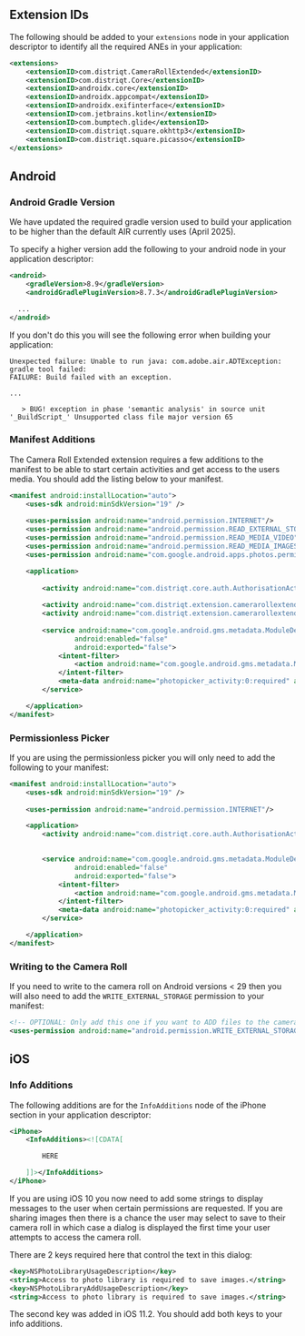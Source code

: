 
## Extension IDs

The following should be added to your `extensions` node in your application descriptor to identify all the required ANEs in your application:

```xml
<extensions>
	<extensionID>com.distriqt.CameraRollExtended</extensionID>
	<extensionID>com.distriqt.Core</extensionID>
	<extensionID>androidx.core</extensionID>
	<extensionID>androidx.appcompat</extensionID>
	<extensionID>androidx.exifinterface</extensionID>
	<extensionID>com.jetbrains.kotlin</extensionID>
	<extensionID>com.bumptech.glide</extensionID>
	<extensionID>com.distriqt.square.okhttp3</extensionID>
	<extensionID>com.distriqt.square.picasso</extensionID>
</extensions>
```


## Android 


### Android Gradle Version 

We have updated the required gradle version used to build your application to be higher than the default AIR currently uses (April 2025). 

To specify a higher version add the following to your android node in your application descriptor:

```xml
<android>
    <gradleVersion>8.9</gradleVersion>
    <androidGradlePluginVersion>8.7.3</androidGradlePluginVersion>

  ...
</android>
```

If you don't do this you will see the following error when building your application:

```
Unexpected failure: Unable to run java: com.adobe.air.ADTException: gradle tool failed: 
FAILURE: Build failed with an exception.

...

   > BUG! exception in phase 'semantic analysis' in source unit '_BuildScript_' Unsupported class file major version 65
```



### Manifest Additions

The Camera Roll Extended extension requires a few additions to the manifest to be able to start certain activities 
and get access to the users media. You should add the listing below to your manifest.


```xml
<manifest android:installLocation="auto">
	<uses-sdk android:minSdkVersion="19" />
	
	<uses-permission android:name="android.permission.INTERNET"/>
	<uses-permission android:name="android.permission.READ_EXTERNAL_STORAGE"/>
	<uses-permission android:name="android.permission.READ_MEDIA_VIDEO"/>
	<uses-permission android:name="android.permission.READ_MEDIA_IMAGES"/>
	<uses-permission android:name="com.google.android.apps.photos.permission.GOOGLE_PHOTOS"/>

	<application>
		
		<activity android:name="com.distriqt.core.auth.AuthorisationActivity" android:theme="@android:style/Theme.Translucent.NoTitleBar" android:exported="false" />
		
		<activity android:name="com.distriqt.extension.camerarollextended.activities.MultiImagePickerActivity" android:theme="@android:style/Theme.Translucent.NoTitleBar" android:configChanges="orientation|screenSize" android:exported="false" />
		<activity android:name="com.distriqt.extension.camerarollextended.activities.SelectorActivity" android:theme="@android:style/Theme.Translucent.NoTitleBar" android:configChanges="orientation|screenSize" android:exported="false" />
		
		<service android:name="com.google.android.gms.metadata.ModuleDependencies"
				android:enabled="false"
				android:exported="false">
			<intent-filter>
				<action android:name="com.google.android.gms.metadata.MODULE_DEPENDENCIES" />
			</intent-filter>
			<meta-data android:name="photopicker_activity:0:required" android:value="" />
		</service>

	</application>
</manifest>
```


### Permissionless Picker

If you are using the permissionless picker you will only need to add the following to your manifest:

```xml
<manifest android:installLocation="auto">
	<uses-sdk android:minSdkVersion="19" />
	
	<uses-permission android:name="android.permission.INTERNET"/>

	<application>
		<activity android:name="com.distriqt.core.auth.AuthorisationActivity" android:theme="@android:style/Theme.Translucent.NoTitleBar" android:exported="false" />
	

		<service android:name="com.google.android.gms.metadata.ModuleDependencies"
				android:enabled="false"
				android:exported="false">
			<intent-filter>
				<action android:name="com.google.android.gms.metadata.MODULE_DEPENDENCIES" />
			</intent-filter>
			<meta-data android:name="photopicker_activity:0:required" android:value="" />
		</service>

	</application>
</manifest>
```



### Writing to the Camera Roll

If you need to write to the camera roll on Android versions < 29 then you will also need to add the `WRITE_EXTERNAL_STORAGE` permission to your manifest:

```xml
<!-- OPTIONAL: Only add this one if you want to ADD files to the camera roll -->
<uses-permission android:name="android.permission.WRITE_EXTERNAL_STORAGE" android:maxSdkVersion="28" />
```


## iOS 

### Info Additions

The following additions are for the `InfoAdditions` node of the iPhone section in your application descriptor:

```xml
<iPhone>
	<InfoAdditions><![CDATA[

		HERE

	]]></InfoAdditions>
</iPhone>
```

If you are using iOS 10 you now need to add some strings to display messages to the user 
when certain permissions are requested. If you are sharing images then there is a chance 
the user may select to save to their camera roll in which case a dialog is displayed 
the first time your user attempts to access the camera roll.

There are 2 keys required here that control the text in this dialog:

```xml
<key>NSPhotoLibraryUsageDescription</key>
<string>Access to photo library is required to save images.</string>
<key>NSPhotoLibraryAddUsageDescription</key>
<string>Access to photo library is required to save images.</string>
```

The second key was added in iOS 11.2. You should add both keys to your info additions.

